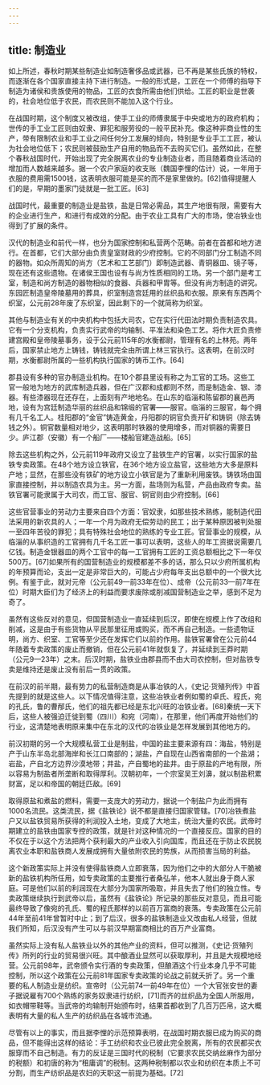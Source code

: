 ```yaml
---
---
---
```

title: 制造业
---



如上所述，春秋时期某些制造业如制造奢侈品或武器，已不再是某些氏族的特权，而逐渐在各个国家直接主持下进行制造。一般的形式是，工匠在一个师傅的指导下制造为诸侯和贵族使用的物品，工匠的衣食所需由他们供给。工匠的职业是世袭的，社会地位低于农民，而农民则不能加入这个行业。

在战国时期，这个制度又被改组，使手工业的师傅隶属于中央或地方的政府机构；世传的手工业工匠则由奴隶、罪犯和服劳役的一般平民补充。像这种非商业性的生产，带有限制农业和手工业之间任何分工发展的倾向，特别是专业手工工匠，被认为社会地位低下；农民则被鼓励生产自用的物品而不去购买它们。虽然如此，在整个春秋战国时代，开始出现了完全脱离农业的专业制造业者，而且随着商业活动的增加而人数越来越多。据一个农户家庭的收支账（魏国李悝的估计）说，一年用于衣服的费用需1500钱，这表明衣服可能是买的而不是家里做的。[62]值得提醒人们的是，早期的墨家门徒就是一批工匠。[63]

战国时代，最重要的制造业是盐铁，盐是日常必需品，其生产地很有限，需要有大的企业进行生产，和进行有成效的分配。由于农业工具有广大的市场，使冶铁业也得到了扩展的条件。

汉代的制造业和前代一样，也分为国家控制和私营两个范畴。前者在首都和地方进行。在首都，它们大部分由负责皇室财政的少府控制。它的不同部门分工制造不同的器物。如众所周知的尚方（艺术和工艺部门）即制造武器、青铜器皿、镜子等，现在还有这些遗物。在诸侯王国也设有与尚方性质相同的工场。另一个部门是考工室，制造和尚方制造的器物相似的食器、兵器和甲胄等。但没有尚方制造的讲究。东园匠制造皇帝陵墓用的葬具，织室制造宫廷用的丝织品和衣服。原来有东西两个织室，公元前28年废了东织室，因此剩下的一个就简称为织室。

其他与制造业有关的中央机构中包括大司农，它在实行代田法时期负责制造农具。它有一个分支机构，负责实行武帝的均输制、平准法和染色工艺。将作大匠负责修建宫殿和皇帝陵墓事务，设于公元前115年的水衡都尉，管理有名的上林苑。两年后，国家禁止地方上铸钱，铸钱就完全由所谓上林三官执行。这表明，在前汉时期，水衡都尉所属的一些机构执行国家的铸币工作。[64]

郡县设有多种的官办制造业机构。在10个郡县里设有称之为工官的工场。这些工官一般地为地方的武库制造兵器，但在广汉郡和成都则不然，而是制造金、银、漆器。有些漆器现在还存在，上面刻有产地地名。在山东的临淄和陈留郡的襄邑两地，设有为宫廷制造华丽的丝织品和锦缎的官署——服官。临淄的三服官，每个拥有几千名工人。桂阳郡的“金官”铸造黄金，丹阳郡的铜官负责开矿和铸铜（除去铸钱之外）。铜官数量相对地少，这表明那时铁器的使用增多，而对铜器的需要日少。庐江郡（安徽）有一个船厂——楼船官建造战船。[65]

除去这些机构之外，公元前119年政府又设立了盐铁生产的官署，以实行国家的盐铁专卖政策。在48个地方设立铁官，在36个地方设立盐官，这些地方大多是原料产地；显然，在那些没有铁矿的地方设立小铁官是为了重新利用废铁。铸铁场由国家直接控制，并以制造农具为主。另一方面，盐场则为私营，产品由政府专卖。盐铁官署可能隶属于大司农，而工官、服官、铜官则由少府控制。[66]

这些官营事业的劳动力主要来自四个方面：官奴隶，如那些技术熟练，能制造代田法采用的新农具的人；一年一个月为政府无偿劳动的民工；出于某种原因被判处服一至四年苦役的罪犯；具有特殊社会地位的熟练的专业工匠。官营事业的规模，从临淄的从事织造的工官拥有几千名工匠一事可以表明，这些人的年工资据说需要几亿钱。制造金银器皿的两个工官中的每一工官拥有工匠的工资总额相比之下一年仅500万。[67]如果所有的国营制造业的规模都差不多的话，那么只以少府所属机构的年预算而论，支出一定是非常巨大的，可能占少府每年支出总额中的一个很大比例。有鉴于此，就对元帝（公元前49—前33年在位）、成帝（公元前33—前7年在位）时期大臣们为了经济上的利益而要求废除或削减国营制造业之举，感到不足为奇了。

虽然有这些反对的意见，但国营制造业一直延续到后汉，即使在规模上作了改组和削减，这是由于有些货物从平民那里征用或购买，而不再自己制造。一些遗物证明，尚方、织室、工官等至少还在发挥它们以前的作用。盐铁官署曾在公元前44年随着专卖政策的废止而撤销，但在公元前41年就恢复了，并延续到王莽时期（公元9—23年）之末。后汉时期，盐铁业由郡县而不由大司农控制，但对盐铁专卖是维持还是废止没有前后一贯的政策。

在前汉的前半期，最有势力的私营制造商是从事冶铁的人，《史记·货殖列传》中首先提到的就是这些人。以下情况值得注意，这些冶铁业者例如蜀的卓氏、程氏，宛的孔氏，鲁的曹邴氏，他们的祖先都已经是东北兴旺的冶铁业者。[68]秦统一天下后，这些人被强迫迁徙到蜀（四川）和宛（河南），在那里，他们再度开始他们的行业，这清楚地表明原来集中在东北的汉代的冶铁业是怎样发展到其他地方的。

前汉初期的另一个大规模私营工业是制盐，中国的盐主要来源有四：海盐，特别是产于山东半岛北部海岸和长江口南部的；湖盐，产自现在山西省南部的一个盐湖；岩盐，产自北方边界沙漠地带；井盐，产自蜀地的盐井。由于原盐的产地有限，所以容易为制盐者所垄断和取得厚利。汉朝初年，一个宗室吴王刘濞，就以制盐积累财富，足以和帝国的朝廷匹敌。[69]

取得原盐和煮盐的燃料，需要一支庞大的劳动力，据说一个制盐户为此而拥有1000名流民。这类流民，据《盐铁论》说不都是直接归国家管辖。[70]冶铁煮盐户又以盐铁贸易所获得的利润投入土地，变成了大地主，统治大量的农民。武帝时期建立的盐铁由国家专控的政策，就是针对这种情况的一个直接反应。国家的目的不仅在于以这个方法把两个获利最大的产业收入引向国库，而且还在于防止农民脱离农业本职和盐铁商人发展成拥有大量依附农民的势族，从而损害当局的利益。

这个新政策实际上并没有使得盐铁商人立即衰落，因为他们之中的大部分人干脆被新的盐铁机构所任用，如专卖政策的主要推行者桑弘羊，他本人就出身于商人家庭。可是他们以前的利润现在大部分为国家所吸取，并且失去了他们的独立性。专卖政策继续执行到武帝以后，虽然有《盐铁论》所记录的那些反对意见，而且可能最终导致了像宛的孔氏、蜀的程氏那样的以前百万富商的衰落。专卖政策在公元前44年至前41年曾暂时中止；到了后汉，很多的盐铁制造业又改由私人经营，但就我们所知，后汉没有产生可以与前汉早期富商相比的百万产业富商。

虽然实际上没有私人盐铁业以外的其他产业的资料，但可以推测，《史记·货殖列传》所列的行业的贸易很兴旺。其中酿酒业显然可以获取厚利，并且是大规模地经营。公元前98年，武帝颁令实行酒的专卖政策，但酿酒这个行业本身几乎不可能控制，所以这个政策在公元前81年国家专卖政策的论战之前就夭折了。另一个重要的私人制造业是纺织。宣帝时（公元前74—前49年在位）一个大官张安世的妻子据说雇有700个熟练的家务奴隶进行纺织，[71]而齐的丝织品为全国人所服用，如衣帽带鞋等。当武帝的均输制开始颁布时，结果首都收到了几百万匹帛，这大概表明有大量的私人生产的纺织品在各城市流通。

尽管有以上的事实，而且据李悝的示范预算表明，在战国时期衣服已成为购买的商品，但不能得出这样的结论：手工纺织和农业已彼此完全脱离，所有的农民都买衣服穿而不自己制造。有力的反证是三国时代的税制（它要求农民交纳丝麻作为部分的税额）和初唐的称为“租庸调”的税制。这两种税制都以农业和纺织在本质上不可分割，而生产纺织品是农妇的天职这一前提为基础。[72]